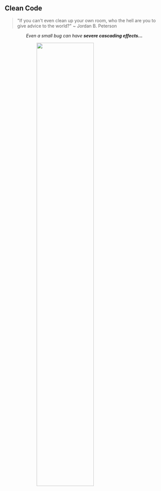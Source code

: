 ## Clean Code {-}

```{=html}
<blockquote>"If you can't even clean up your own room, who the hell are you to give advice to the world?" ~ Jordan B. Peterson</blockquote>
```

```{=html}
<p style='text-align:center;'>
  <i>Even a small bug can have <strong>severe cascading effects<strong>...</i>
</p>
<img src='https://thecodinglove.com/content/044/1Q0QIvX.gif' style='display: block; margin-left: auto; margin-right: auto;' width='60%' onError="this.style.display='none'"></img>
```
